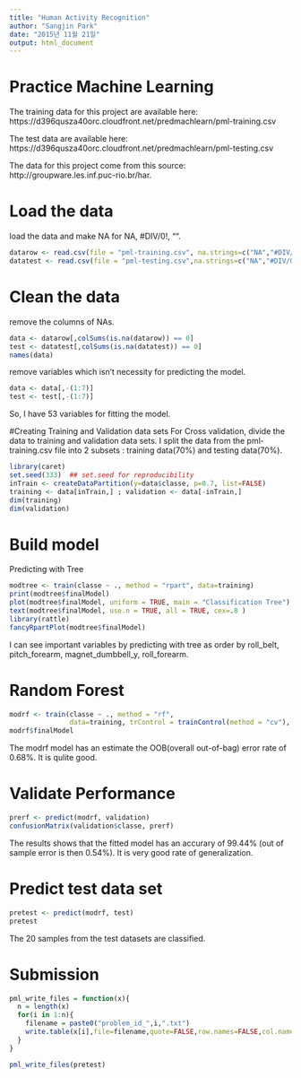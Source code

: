 ```yaml
---
title: "Human Activity Recognition"
author: "Sangjin Park"
date: "2015년 11월 21일"
output: html_document
---
```

# Practice Machine Learning

The training data for this project are available here: 
https://d396qusza40orc.cloudfront.net/predmachlearn/pml-training.csv

The test data are available here: 
https://d396qusza40orc.cloudfront.net/predmachlearn/pml-testing.csv

The data for this project come from this source: http://groupware.les.inf.puc-rio.br/har. 

# Load the data
load the data and make NA for NA, #DIV/0!, "".
```r
datarow <- read.csv(file = "pml-training.csv", na.strings=c("NA","#DIV/0!",""))
datatest <- read.csv(file = "pml-testing.csv",na.strings=c("NA","#DIV/0!",""))
```

# Clean the data
remove the columns of NAs.
```r
data <- datarow[,colSums(is.na(datarow)) == 0]
test <- datatest[,colSums(is.na(datatest)) == 0]
names(data)
```

remove variables which isn't necessity for predicting the model.
```r
data <- data[,-(1:7)]
test <- test[,-(1:7)]
```
So, I have 53 variables for fitting the model.

#Creating Training and Validation data sets 
For Cross validation, divide the data to training and validation data sets.
I split the data from the pml-training.csv file into 2 subsets : training data(70%) and testing data(70%).
```r
library(caret)
set.seed(333)  ## set.seed for reproducibility
inTrain <- createDataPartition(y=data$classe, p=0.7, list=FALSE)
training <- data[inTrain,] ; validation <- data[-inTrain,]
dim(training)
dim(validation)
```

# Build model

Predicting with Tree 
```r
modtree <- train(classe ~ ., method = "rpart", data=training)
print(modtree$finalModel)
plot(modtree$finalModel, uniform = TRUE, main = "Classification Tree")
text(modtree$finalModel, use.n = TRUE, all = TRUE, cex=.8 )
library(rattle)
fancyRpartPlot(modtree$finalModel)
```
I can see important variables by predicting with tree as order by roll_belt, pitch_forearm, 
magnet_dumbbell_y, roll_forearm.

# Random Forest
```r
modrf <- train(classe ~ ., method = "rf", 
               data=training, trControl = trainControl(method = "cv"), number=5)
modrf$finalModel
```
The modrf model has an estimate the OOB(overall out-of-bag) error rate of 0.68%.
It is qulite good.

# Validate Performance
```r
prerf <- predict(modrf, validation)
confusionMatrix(validation$classe, prerf)
```
The results shows that the fitted model has an accurary of 99.44% (out of sample error is then 0.54%).
It is very good rate of generalization.

# Predict test data set
```r
pretest <- predict(modrf, test)
pretest 
```
The 20 samples from the test datasets are classified.

# Submission
```r
pml_write_files = function(x){
  n = length(x)
  for(i in 1:n){
    filename = paste0("problem_id_",i,".txt")
    write.table(x[i],file=filename,quote=FALSE,row.names=FALSE,col.names=FALSE)
  }
}

pml_write_files(pretest)
```

